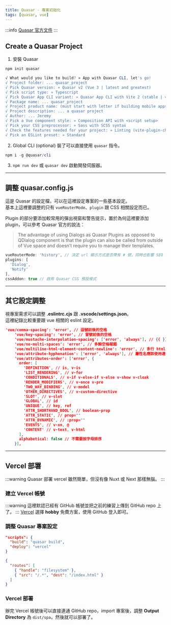 ```yaml
---
title: Quasar - 專案初始化
tags: [quasar, vue]
---
```


:::info
[Quasar 官方文件](https://quasar.dev/start/quick-start)
:::

## Create a Quasar Project
1. 安裝 Quasar
```powershell
npm init quasar
```

```powershell
√ What would you like to build? » App with Quasar CLI, let's go!
√ Project folder: ... quasar_project
√ Pick Quasar version: » Quasar v2 (Vue 3 | latest and greatest)
√ Pick script type: » Typescript
√ Pick Quasar App CLI variant: » Quasar App CLI with Vite 2 (stable | v1)
√ Package name: ... quasar_project
√ Project product name: (must start with letter if building mobile apps) ... quasar_project
√ Project description: ... a quasar project
√ Author: ... Jeremy
√ Pick a Vue component style: » Composition API with <script setup>
√ Pick your CSS preprocessor: » Sass with SCSS syntax
√ Check the features needed for your project: » Linting (vite-plugin-checker + ESLint + vue-tsc), State Management (Pinia), axios, vue-i18n
√ Pick an ESLint preset: » Standard
```

2. Global CLI (optional)
裝了可以直接使用 `quasar` 指令。

```powershell
npm i -g @quasar/cli
```

3. `npm run dev` 或 `quasar dev` 啟動開發伺服器。

---

## 調整 quasar.config.js
這是 Quasar 的設定檔，可以在這裡設定專案的一些基本設定。  
基本上這裡要調整的只有 `vueRouterMode`、`plugin` 跟 CSS 相關設定而已。  

Plugin 的部分要添加較常用的彈出視窗和警告提示，置於為何這裡要添加 plugin，可以參考 Quasar 官方的說法：

> The advantage of using Dialogs as Quasar Plugins as opposed to QDialog component is that the plugin can also be called from outside of Vue space and doesn’t require you to manage their templates.

```javascript title="quasar.config.js"
vueRouterMode: 'history', // 決定 url 顯示方式是否帶有 # 號，同時也影響 SEO
plugins: [
  'Dialog',
  'Notify'
],
cssAddon: true // 啟用 Quasar CSS 預設樣式
```

---

## 其它設定調整
視專案需求可以調整 **.eslintrc.cjs** 跟 **.vscode/settings.json**。  
這裡紀錄比較重要跟 vue 相關的 eslint 設定。

```json title=".eslintrc.cjs"
'vue/comma-spacing': 'error', // 逗號前後的空格
    'vue/key-spacing': 'error', // 冒號前後的空格
    'vue/mustache-interpolation-spacing': ['error', 'always'], // {{ }} 內的空格
    'vue/no-multi-spaces': 'error', // 多餘空格報錯
    'vue/multiline-html-element-content-newline': 'error', // 多行 html 元素的內容應該換行
    'vue/attribute-hyphenation': ['error', 'always'], // 屬性名應該使用連字符
    'vue/attributes-order': ['error', {
      order: [
        'DEFINITION', // is, v-is
        'LIST_RENDERING', // v-for
        'CONDITIONALS', // v-if v-else-if v-else v-show v-cloak
        'RENDER_MODIFIERS', // v-once v-pre
        'TWO_WAY_BINDING', // v-model
        'OTHER_DIRECTIVES', // v-custom-directive
        'SLOT', // v-slot
        'GLOBAL', // id
        'UNIQUE', // key, ref
        'ATTR_SHORTHAND_BOOL', // boolean-prop
        'ATTR_STATIC', // prop=""
        'ATTR_DYNAMIC', // :prop=""
        'EVENTS', // v-on, @
        'CONTENT' // v-text, v-html
      ],
      alphabetical: false // 不需要按字母排序
    }],
```

---

## Vercel 部署
:::warning
Quasar 部署 vercel 雖然簡單，但沒有像 Nuxt 或 Next 那樣無腦。
:::
### 建立 Vercel 帳號
:::warning
這裡默認已經有 GitHub 帳號並把之前的練習上傳到 GitHub repo 上了。
:::
[Vercel](https://vercel.com/signup) 選擇 **hobby** 免費方案，使用 GitHub 登入即可。

### 調整 Quasar 專案設定
```json title="package.json"
"scripts": {
  "build": "quasar build",
  "deploy": "vercel"
}
```

```json title="vercel.json"
{
  "routes": [
    { "handle": "filesystem" },
    { "src": "/.*", "dest": "/index.html" }
  ]
}
```

### Vercel 部署
辦完 Vercel 帳號後可以直接連通 GitHub repo，import 專案後，調整 **Output Directory** 為 `dist/spa`，然後就可以部署了。